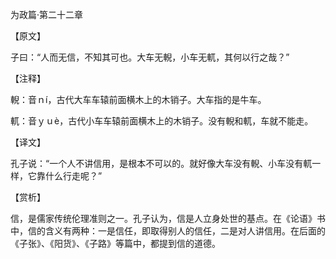 

为政篇·第二十二章

【原文】

子曰：“人而无信，不知其可也。大车无輗，小车无軏，其何以行之哉？”

【注释】

輗：音ｎí，古代大车车辕前面横木上的木销子。大车指的是牛车。

軏：音ｙｕè，古代小车车辕前面横木上的木销子。没有輗和軏，车就不能走。

【译文】

孔子说：“一个人不讲信用，是根本不可以的。就好像大车没有輗、小车没有軏一样，它靠什么行走呢？”

【赏析】

信，是儒家传统伦理准则之一。孔子认为，信是人立身处世的基点。在《论语》书中，信的含义有两种：一是信任，即取得别人的信任，二是对人讲信用。在后面的《子张》、《阳货》、《子路》等篇中，都提到信的道德。

